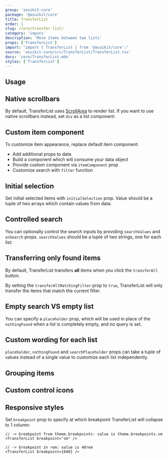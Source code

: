 ```yaml
---
group: 'asuikit-core'
package: '@asuikit/core'
title: TransferList
order: 1
slug: /core/transfer-list/
category: 'inputs'
description: 'Move items between two lists'
props: ['TransferList']
import: "import { TransferList } from '@asuikit/core';"
source: 'asuikit-core/src/TransferList/TransferList.tsx'
docs: 'core/TransferList.mdx'
styles: ['TransferList']
---
```



## Usage

<Demo data={TransferListDemos.usage} />

## Native scrollbars

By default, TransferList uses [ScrollArea](/core/scroll-area/) to render list.
If you want to use native scrollbars instead, set `div` as a list component:

<Demo data={TransferListDemos.scrollbars} />

## Custom item component

To customize item appearance, replace default item component:

- Add additional props to data
- Build a component which will consume your data object
- Provide custom component via `itemComponent` prop
- Customize search with `filter` function

<Demo data={TransferListDemos.itemComponent} />

## Initial selection

Set initial selected items with `initialSelection` prop.
Value should be a tuple of two arrays which contain values from data:

<Demo data={TransferListDemos.initialSelection} />

## Controlled search

You can optionally control the search inputs by providing `searchValues` and `onSearch` props. `searchValues` should
be a tuple of two strings, one for each list:

<Demo data={TransferListDemos.controlledSearch} />

## Transferring only found items

By default, TransferList transfers **all** items when you click the `transferAll` button.

By setting the `transferAllMatchingFilter` prop to `true`, TransferList will only transfer the items that match the current filter.

<Demo data={TransferListDemos.transferAllMatchingFilter} />

## Empty search VS empty list

You can specify a `placeholder` prop, which will be used in place of the `nothingFound` when a list is completely empty,
and no query is set.

<Demo data={TransferListDemos.placeholder} />

## Custom wording for each list

`placeholder`, `nothingFound` and `searchPlaceholder` props can take a tuple of values instead of a single value to
customize each list independently.

<Demo data={TransferListDemos.differentPlaceholders} />

## Grouping items

<Demo data={TransferListDemos.group} />

## Custom control icons

<Demo data={TransferListDemos.customIcons} />

## Responsive styles

Set `breakpoint` prop to specify at which breakpoint TransferList will collapse to 1 column:

```tsx
// -> breakpoint from theme.breakpoints: value is theme.breakpoints.sm
<TransferList breakpoint="sm" />

// -> breakpoint in rem: value is 40rem
<TransferList breakpoint={640} />
```
